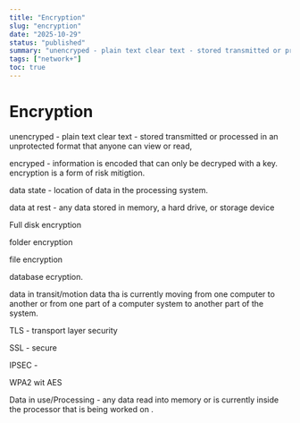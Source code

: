 ```yaml
---
title: "Encryption"
slug: "encryption"
date: "2025-10-29"
status: "published"
summary: "unencryped - plain text clear text - stored transmitted or processed in an unprotected format that anyone can view or read,"
tags: ["network+"]
toc: true
---
```


# Encryption

unencryped - plain text clear text - stored transmitted or processed in an unprotected format that anyone can view or read, 

encryped - information is encoded that can only be decryped with a key. encryption is a form of risk mitigtion. 

data state - location of data in the processing system. 

data at rest -  any data stored in memory, a hard drive, or storage device 

Full disk encryption

folder encryption 

file encryption 

database ecryption. 

data in transit/motion data tha is currently moving from one computer to another or from one part of a computer system to another part of the system. 

TLS - transport layer security 

SSL - secure 

IPSEC - 

WPA2 wit AES 

Data in use/Processing - any data read into memory or is currently inside the processor that is being worked on .